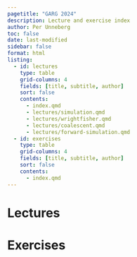 ```yaml
---
pagetitle: "GARG 2024"
description: Lecture and exercise index
author: Per Unneberg
toc: false
date: last-modified
sidebar: false
format: html
listing:
  - id: lectures
    type: table
    grid-columns: 4
    fields: [title, subtitle, author]
    sort: false
    contents:
      - index.qmd
      - lectures/simulation.qmd
      - lectures/wrightfisher.qmd
      - lectures/coalescent.qmd
      - lectures/forward-simulation.qmd
  - id: exercises
    type: table
    grid-columns: 4
    fields: [title, subtitle, author]
    sort: false
    contents:
      - index.qmd
---
```


# Lectures

:::{#lectures}

:::

# Exercises

:::{#exercises}

:::
